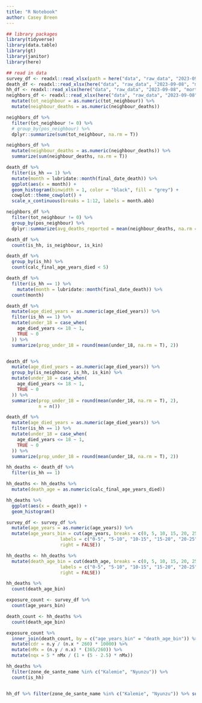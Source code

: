 ```yaml
---
title: "R Notebook"
author: Casey Breen
---
```



```r
## library packages 
library(tidyverse)
library(data.table)
library(gt)
library(janitor)
library(here)

## read in data 
survey_df <- readxl::read_xlsx(path = here("data", "raw_data", "2023-09-08", "mortality_survey_clean_2023-09-08.xlsx"), sheet = "roster")
death_df <- readxl::read_xlsx(here("data", "raw_data", "2023-09-08", "mortality_survey_clean_2023-09-08.xlsx"), sheet = "deaths")
hh_df <- readxl::read_xlsx(here("data", "raw_data", "2023-09-08", "mortality_survey_clean_2023-09-08.xlsx"), sheet = "household")
neighbors_df <- readxl::read_xlsx(here("data", "raw_data", "2023-09-08", "mortality_survey_clean_2023-09-08.xlsx"), sheet = "neighbours") %>% 
  mutate(tot_neighbour = as.numeric(tot_neighbour)) %>% 
  mutate(neighbour_deaths = as.numeric(neighbour_deaths))

```


```r
neighbors_df %>% 
  filter(tot_neighbour != 0) %>% 
  # group_by(pos_neighbour) %>%
  dplyr::summarize(sum(tot_neighbour, na.rm = T))
```


```r
neighbors_df %>% 
  mutate(neighbour_deaths = as.numeric(neighbour_deaths)) %>% 
  summarize(sum(neighbour_deaths, na.rm = T)) 
```


```r
death_df %>%
  filter(is_hh == 1) %>% 
  mutate(month = lubridate::month(final_date_death)) %>%
  ggplot(aes(x = month)) + 
  geom_histogram(binwidth = 1, color = "black", fill = "grey") + 
  cowplot::theme_cowplot() +
  scale_x_continuous(breaks = 1:12, labels = month.abb) 
```

```r
neighbors_df %>% 
  filter(tot_neighbour != 0) %>% 
  group_by(pos_neighbour) %>%
  dplyr::summarize(avg_deaths_reported = mean(neighbour_deaths, na.rm = T))
```

```r
death_df %>% 
  count(is_hh, is_neighbour, is_kin)
```

```r
death_df %>% 
  group_by(is_hh) %>%
  count(calc_final_age_years_died < 5)
```


```r
death_df %>% 
  filter(is_hh == 1) %>% 
    mutate(month = lubridate::month(final_date_death)) %>% 
  count(month)
```


```r
death_df %>%
  mutate(age_died_years = as.numeric(age_died_years)) %>% 
  filter(is_hh == 1) %>% 
  mutate(under_18 = case_when(
    age_died_years <= 18 ~ 1,
    TRUE ~ 0
  )) %>% 
  summarize(prop_under_18 = round(mean(under_18, na.rm = T), 2))


death_df %>%
  mutate(age_died_years = as.numeric(age_died_years)) %>% 
  group_by(is_neighbour, is_hh, is_kin) %>% 
  mutate(under_18 = case_when(
    age_died_years <= 18 ~ 1,
    TRUE ~ 0
  )) %>% 
  summarize(prop_under_18 = round(mean(under_18, na.rm = T), 2),
            n = n())
```


```r
death_df %>%
  mutate(age_died_years = as.numeric(age_died_years)) %>% 
  filter(is_hh == 1) %>% 
  mutate(under_18 = case_when(
    age_died_years <= 18 ~ 1,
    TRUE ~ 0
  )) %>% 
  summarize(prop_under_18 = round(mean(under_18, na.rm = T), 2))
```




```r
hh_deaths <- death_df %>% 
  filter(is_hh == 1)

hh_deaths <- hh_deaths %>% 
  mutate(death_age = as.numeric(calc_final_age_years_died)) 

hh_deaths %>% 
  ggplot(aes(x = death_age)) + 
  geom_histogram()
```

```r
survey_df <- survey_df %>% 
  mutate(age_years = as.numeric(age_years)) %>% 
  mutate(age_years_bin = cut(age_years, breaks = c(0, 5, 10, 15, 20, 25, 30, 35, 40, 45, 50, 55, 60, 65, 70, 75, 80, Inf), 
                    labels = c("0-5", "5-10", "10-15", "15-20", "20-25", "25-30", "30-35", "35-40", "40-45", "45-50", "50-55", "55-60", "60-65", "65-70", "70-75", "75-80", "80+"),
                    right = FALSE))
```


```r
hh_deaths <- hh_deaths %>%
  mutate(death_age_bin = cut(death_age, breaks = c(0, 5, 10, 15, 20, 25, 30, 35, 40, 45, 50, 55, 60, 65, 70, 75, 80, Inf), 
                    labels = c("0-5", "5-10", "10-15", "15-20", "20-25", "25-30", "30-35", "35-40", "40-45", "45-50", "50-55", "55-60", "60-65", "65-70", "70-75", "75-80", "80+"),
                    right = FALSE))

hh_deaths %>%
  count(death_age_bin)
```

```r
exposure_count <- survey_df %>% 
  count(age_years_bin)

death_count <- hh_deaths %>%
  count(death_age_bin)

exposure_count %>% 
  inner_join(death_count, by = c("age_years_bin" = "death_age_bin")) %>% 
  mutate(cdr = n.y / (n.x * 260) * 10000) %>% 
  mutate(nMx = (n.y / n.x) * (365/260)) %>% 
  mutate(nqx = 5 * nMx / (1 + (5 - 2.5) * nMx))

```


```r
hh_deaths %>% 
  filter(zone_de_sante_name %in% c("Kalemie", "Nyunzu")) %>% 
  count(is_hh)


hh_df %>% filter(zone_de_sante_name %in% c("Kalemie", "Nyunzu")) %>% summarize(sum(num_hh, na.rm = T))
```


